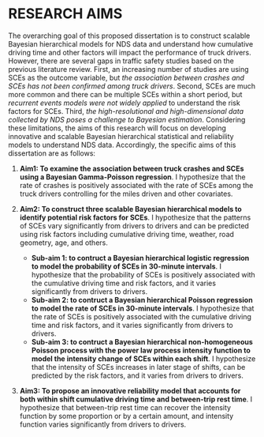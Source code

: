RESEARCH AIMS
=============

<!--
Describes the research problems to be addressed and why these are important issues.
-->

The overarching goal of this proposed dissertation is to construct scalable Bayesian hierarchical models for NDS data and understand how cumulative driving time and other factors will impact the performance of truck drivers. However, there are several gaps in traffic safety studies based on the previous literature review. First, an increasing number of studies are using SCEs as the outcome variable, but *the association between crashes and SCEs has not been confirmed among truck drivers*. Second, SCEs are much more common and there can be multiple SCEs within a short period, but *recurrent events models were not widely applied* to understand the risk factors for SCEs. Third, *the high-resolutional and high-dimensional data collected by NDS poses a challenge to Bayesian estimation*. Considering these limitations, the aims of this research will focus on developing innovative and scalable Bayesian hierarchical statistical and reliability models to understand NDS data. Accordingly, the specific aims of this dissertation are as follows:

1. **Aim1: To examine the association between truck crashes and SCEs using a Bayesian Gamma-Poisson regression**. I hypothesize that the rate of crashes is positively associated with the rate of SCEs among the truck drivers controlling for the miles driven and other covariates.

2. **Aim2: To construct three scalable Bayesian hierarchical models to identify  potential risk factors for SCEs**. I hypothesize that the patterns of SCEs vary significantly from drivers to drivers and can be predicted using risk factors including cumulative driving time, weather, road geometry, age, and others.
    + **Sub-aim 1: to contruct a Bayesian hierarchical logistic regression to model the probability of SCEs in 30-minute intervals**. I hypothesize that the probability of SCEs is positively associated with the cumulative driving time and risk factors, and it varies significantly from drivers to drivers.
    + **Sub-aim 2: to contruct a Bayesian hierarchical Poisson regression to model the rate of SCEs in 30-minute intervals**. I hypothesize that the rate of SCEs is positively associated with the cumulative driving time and risk factors, and it varies significantly from drivers to drivers.
    + **Sub-aim 3: to contruct a Bayesian hierarchical non-homogeneous Poisson process with the power law process intensity function to model the intensity change of SCEs within each shift**. I hypothesize that the intensity of SCEs increases in later stage of shifts, can be predicted by the risk factors, and it varies from drivers to drivers.

3. **Aim3: To propose an innovative reliability model that accounts for both within shift cumulative driving time and between-trip rest time**. I hypothesize that between-trip rest time can recover the intensity function by some proportion or by a certain amount, and intensity function varies significantly from drivers to drivers.


<!--
- A focus on crashes instead of precursors of crashes
- A focus on road segments rather than drivers
- A focus on case-control comparison given the rareness of truck crashes rather than rates
- A focus on small-scale data
-->